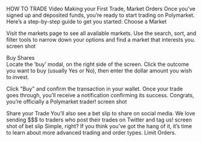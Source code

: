 HOW TO TRADE
Video 
Making your First Trade, Market Orders 
Once you’ve signed up and deposited funds, you’re ready to start trading on Polymarket. Here’s a step-by-step guide to get you started:
Choose a Market

Visit the markets page to see all available markets. Use the search, sort, and filter tools to narrow down your options and find a market that interests you.
screen shot

Buy Shares  
Locate the ‘buy’ modal, on the right side of the screen. Click the outcome you want to buy (usually Yes or No), then enter the dollar amount you wish to invest.


Click "Buy" and confirm the transaction in your wallet. Once your trade goes through, you’ll receive a notification confirming its success.
Congrats, you’re officially a Polymarket trader! 
screen shot

Share your Trade
You’ll also see a bet slip to share on social media. We love sending $$$ to traders who post their trades on Twitter and tag us!
screen shot of bet slip 
Simple, right? If you think you’ve got the hang of it, it’s time to learn about more advanced trading and order types. Limit Orders.
